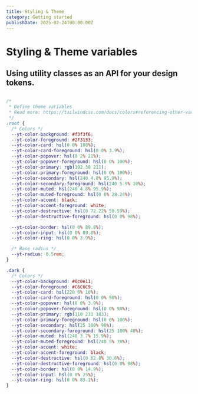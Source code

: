```yaml
---
title: Styling & Theme
category: Getting started
publishDate: 2025-02-24T00:00:00Z
---
```


# Styling & Theme variables
## Using utility classes as an API for your design tokens.


```css

/* 
 * Define theme variables
 * Read more: https://tailwindcss.com/docs/colors#referencing-other-variables
 */
:root {
  /* Colors */
  --yt-color-background: #f3f3f6;
  --yt-color-foreground: #2F3133;
  --yt-color-card: hsl(0 0% 100%);
  --yt-color-card-foreground: hsl(0 0% 3.9%);
  --yt-color-popover: hsl(0 2% 21%);
  --yt-color-popover-foreground: hsl(0 0% 100%);
  --yt-color-primary: rgb(192 38 211);
  --yt-color-primary-foreground: hsl(0 0% 100%);
  --yt-color-secondary: hsl(240 4.8% 95.9%);
  --yt-color-secondary-foreground: hsl(240 5.9% 10%);
  --yt-color-muted: hsl(240 4.8% 95.9%);
  --yt-color-muted-foreground: hsl(0 0% 28.24%);
  --yt-color-accent: black;
  --yt-color-accent-foreground: white;
  --yt-color-destructive: hsl(0 72.22% 50.59%);
  --yt-color-destructive-foreground: hsl(0 0% 98%);

  --yt-color-border: hsl(0 0% 89.8%);
  --yt-color-input: hsl(0 0% 89.8%);
  --yt-color-ring: hsl(0 0% 3.9%);

  /* Base radius */
  --yt-radius: 0.5rem;
}

.dark {
  /* Colors */
  --yt-color-background: #0c0e11;
  --yt-color-foreground: #C6C6C9;
  --yt-color-card: hsl(220 6% 10%);
  --yt-color-card-foreground: hsl(0 0% 98%);
  --yt-color-popover: hsl(0 0% 3.9%);
  --yt-color-popover-foreground: hsl(0 0% 98%);
  --yt-color-primary: rgb(110 231 183);
  --yt-color-primary-foreground: hsl(0 0% 100%);
  --yt-color-secondary: hsl(25 100% 90%);
  --yt-color-secondary-foreground: hsl(25 100% 40%);
  --yt-color-muted: hsl(240 3.7% 15.9%);
  --yt-color-muted-foreground: hsl(240 5% 70%);
  --yt-color-accent: white;
  --yt-color-accent-foreground: black;
  --yt-color-destructive: hsl(0 62.8% 30.6%);
  --yt-color-destructive-foreground: hsl(0 0% 98%);
  --yt-color-border: hsl(0 0% 14.9%);
  --yt-color-input: hsl(0 0% 25%);
  --yt-color-ring: hsl(0 0% 83.1%);
}
```
